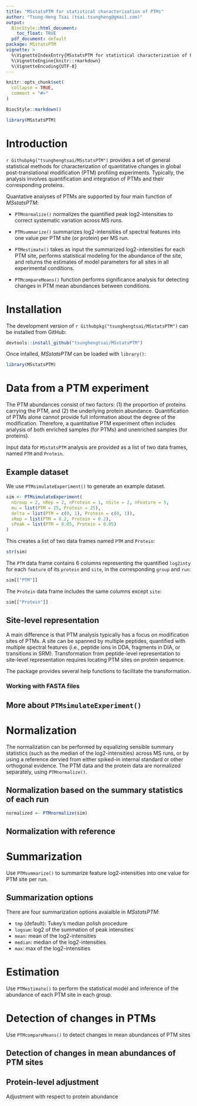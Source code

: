 ```yaml
---
title: "MSstatsPTM for statistical characterization of PTMs"
author: "Tsung-Heng Tsai (tsai.tsungheng@gmail.com)"
output:
  BiocStyle::html_document:
    toc_float: TRUE
  pdf_document: default
package: MSstatsPTM
vignette: >
  %\VignetteIndexEntry{MSstatsPTM for statistical characterization of PTMs}
  %\VignetteEngine{knitr::rmarkdown}
  %\VignetteEncoding{UTF-8}
---
```


```r
knitr::opts_chunk$set(
  collapse = TRUE,
  comment = "#>"
)
```

```r
BiocStyle::markdown()
```

```r
library(MSstatsPTM)
```

# Introduction

`r Githubpkg("tsunghengtsai/MSstatsPTM")` provides a set of general statistical methods for characterization of quantitative changes in global post-translational modification (PTM) profiling experiments. Typically, the analysis involves quantification and integration of PTMs and their corresponding proteins.

Quantative analyses of PTMs are supported by four main function of _MSstatsPTM_:

- `PTMnormalize()` normalizes the quantified peak log2-intensities to correct systematic variation across MS runs.

- `PTMsummarize()` summarizes log2-intensities of spectral features into one value per PTM site (or protein) per MS run.

- `PTMestimate()` takes as input the summarized log2-intensities for each PTM site, performs statistical modeling for the abundance of the site, and returns the estimates of model parameters for all sites in all experimental conditions.

- `PTMcompareMeans()` function performs significance analysis for detecting changes in PTM mean abundances between conditions.

# Installation

The development version of `r Githubpkg("tsunghengtsai/MSstatsPTM")` can be installed from GitHub:

```r
devtools::install_github("tsunghengtsai/MSstatsPTM")
```

Once intalled, _MSstatsPTM_ can be loaded with `library()`:

```r
library(MSstatsPTM)
```

# Data from a PTM experiment

The PTM abundances consist of two factors: (1) the proportion of proteins carrying the PTM, and (2) the underlying protein abundance. Quantification of PTMs alone cannot provide full information about the degree of the modification. Therefore, a quantitative PTM experiment often includes analysis of both enriched samples (for PTMs) and unenriched samples (for proteins). 

Input data for `MSstatsPTM` analysis are provided as a list of two data frames, named `PTM` and `Protein`. 

## Example dataset

We use `PTMsimulateExperiment()` to generate an example dataset.

```r
sim <- PTMsimulateExperiment(
  nGroup = 2, nRep = 2, nProtein = 1, nSite = 2, nFeature = 5, 
  mu = list(PTM = 25, Protein = 25), 
  delta = list(PTM = c(0, 1), Protein = c(0, 1)), 
  sRep = list(PTM = 0.2, Protein = 0.2), 
  sPeak = list(PTM = 0.05, Protein = 0.05)
)
```

This creates a list of two data frames named `PTM` and `Protein`:

```r
str(sim)
```

The `PTM` data frame contains 6 columns representing the quantified `log2inty` for each `feature` of its `protein` and `site`, in the corresponding `group` and `run`: 

```r
sim[["PTM"]]
```

The `Protein` data frame includes the same columns except `site`:

```r
sim[["Protein"]]
```

## Site-level representation

A main difference is that PTM analysis typically has a focus on modification sites of PTMs. A site can be spanned by multiple peptides, quantified with multiple spectral features (i.e., peptide ions in DDA, fragments in DIA, or transitions in SRM). Transformation from peptide-level representation to site-level representation requires locating PTM sites on protein sequence. 

The package provides several help functions to facilitate the transformation.

### Working with FASTA files

## More about `PTMsimulateExperiment()`

# Normalization

The normalization can be performed by equalizing sensible summary statistics (such as the median of the log2-intensities) across MS runs, or by using a reference dervied from either spiked-in internal standard or other orthogonal evidence. The PTM data and the protein data are normalized separately, using `PTMnormalize()`.

## Normalization based on the summary statistics of each run

```r
normalized <- PTMnormalize(sim)
```

## Normalization with reference


# Summarization

Use `PTMsummarize()` to summarize feature log2-intensities into one value for PTM site per run. 

## Summarization options

There are four summarization options avaialble in _MSstatsPTM_: 

- `tmp` (default): Tukey's median polish procedure
- `logsum`: log2 of the summation of peak intensities
- `mean`: mean of the log2-intensities
- `median`: median of the log2-intensities
- `max`: max of the log2-intensities

# Estimation

Use `PTMestimate()` to perform the statistical model and inference of the abundance of each PTM site in each group.

# Detection of changes in PTMs

Use `PTMcompareMeans()` to detect changes in mean abundances of PTM sites

## Detection of changes in mean abundances of PTM sites



## Protein-level adjustment

Adjustment with respect to protein abundance
